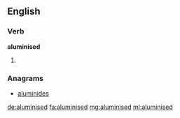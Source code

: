 ==English==

===Verb===
'''aluminised'''

# {{en-past of|aluminise}}

===Anagrams===
* [[aluminides#English|aluminides]]

[[de:aluminised]]
[[fa:aluminised]]
[[mg:aluminised]]
[[ml:aluminised]]